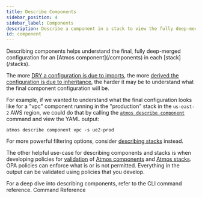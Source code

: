 ```yaml
---
title: Describe Components
sidebar_position: 4
sidebar_label: Components
description: Describe a component in a stack to view the fully deep-merged configuration
id: component
---
```


<Intro>
Describing components helps understand the final, fully deep-merged configuration for an [Atmos component](/components) in each [stack](/stacks).
</Intro>

The more [DRY a configuration is due to imports](/stacks/imports), the more [derived the configuration is due to inheritance](/stacks/inheritance), the harder it may be to understand what the final component configuration will be.

For example, if we wanted to understand what the final configuration looks like for a "vpc" component running in the "production" stack in the `us-east-2` AWS region, we could do that by calling the [`atmos describe component`](/cli/commands/describe/component) command and view the YAML output:

```shell
atmos describe component vpc -s ue2-prod
```

For more powerful filtering options, consider [describing stacks](/stacks/stacks) instead.

The other helpful use-case for describing components and stacks is when developing policies for [validation](/validate) of
[Atmos components](/components) and [Atmos stacks](/stacks). OPA policies can enforce what is or is not permitted. Everything in the output can be validated using policies that you develop.

<ActionCard title="Want to go deeper on this topic?">
    For a deep dive into describing components, refer to the CLI command reference.
    <PrimaryCTA to="/cli/commands/describe/component">Command Reference</PrimaryCTA>
</ActionCard>
